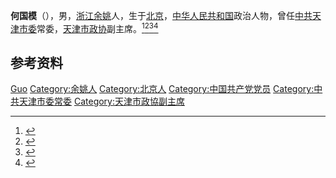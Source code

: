 '''何国模'''（{{bd|1928年|}}），男，[[浙江|浙江]][[余姚|余姚]]人，生于[[北京|北京]]，[[中华人民共和国|中华人民共和国]]政治人物，曾任[[中共天津市委|中共天津市委]]常委，[[天津市政协|天津市政协]]副主席。<ref>{{cite book|title=中囯人名大辞典·现任党政军领导人物卷|author=廖盖隆等编|year=1990|publisher=上海辞书出版社|location=上海|page=}}</ref><ref>{{Cite book|title=中国共产党名人录|author=于俊道主编|publisher=四川人民出版社|year=1997|isbn=|location=成都|pages=}}</ref><ref>{{Cite book|title=中国共产党人名大辞典|author=盛平主编|publisher=中国国际广播出版社|year=1991|isbn=|location=北京|pages=}}</ref><ref>{{Cite book|title=中华人民共和国职官志|author=何虎生, 李耀东, 向常福主编|publisher=中国社会出版社|year=2003|isbn=9787800883934|location=北京|pages=}}</ref>

== 参考资料 ==
{{reflist}}

{{中国人物小作品}}

{{Authority control}}
{{DEFAULTSORT:He何}}
[[Category:何姓|Guo]]
[[Category:余姚人|Category:余姚人]]
[[Category:北京人|Category:北京人]]
[[Category:中国共产党党员|Category:中国共产党党员]]
[[Category:中共天津市委常委|Category:中共天津市委常委]]
[[Category:天津市政協副主席|Category:天津市政協副主席]]